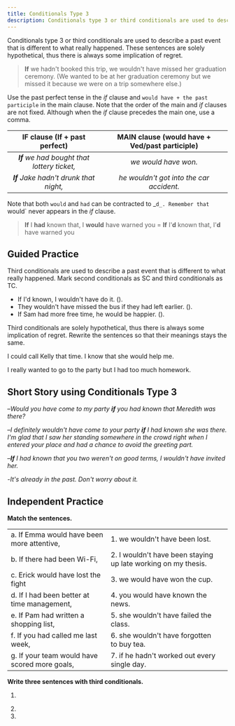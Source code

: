 ```yaml
---
title: Conditionals Type 3
description: Conditionals type 3 or third conditionals are used to describe a past event that is different to what really happened. These sentences are solely hypothetical, thus there is always some implication of regret.
---
```


Conditionals type 3 or third conditionals are used to describe a past event that is different to what really happened. These sentences are solely hypothetical, thus there is always some implication of regret.

> **If** we hadn't booked this trip, we wouldn't have missed her graduation ceremony. (We wanted to be at her graduation ceremony but we missed it because we were on a trip somewhere else.)

Use the past perfect tense in the _if_ clause and `would have + the past participle` in the main clause. Note that the order of the main and _if_ clauses are not fixed. Although when the _if_ clause precedes the main one, use a comma.

|        IF clause (If + past perfect)        | MAIN clause (would have + Ved/past participle) |
| :-----------------------------------------: | :--------------------------------------------: |
| _**If** we had bought that lottery ticket,_ |              _we would have won._              |
|   _**If** Jake hadn't drunk that night,_    |    _he wouldn't got into the car accident._    |

Note that both `would` and `had` can be contracted to _`d_. Remember that `would` never appears in the _if_ clause.

> **If** I **had** known that, I **would** have warned you = **If** I'**d** known that, I'**d** have warned you

## Guided Practice

<Callout type="success">
  Third conditionals are used to describe a past event that is different to what really
  happened. Mark second conditionals as SC and third conditionals as TC.
</Callout>

- If I'd known, I wouldn't have do it. (<Blank />). <Tooltip content="TC" />
- They wouldn't have missed the bus if they had left earlier. (<Blank />). <Tooltip content="TC" />
- If Sam had more free time, he would be happier. (<Blank />). <Tooltip content="SC" />

<Callout type="success">
  Third conditionals are solely hypothetical, thus there is always some implication of
  regret. Rewrite the sentences so that their meanings stays the same.
</Callout>

I could call Kelly that time. I know that she would help me. <Tooltip content="If I'd called Kelly, she would have helped me." />

I really wanted to go to the party but I had too much homework. <Tooltip content="If I'd finished my homework, I would have gone to the party" />

## Short Story using Conditionals Type 3

–_Would you have come to my party **if** you had known that Meredith was there?_

–_I definitely wouldn't have come to your party **if** I had known she was there. I'm glad that I saw her standing somewhere in the crowd right when I entered your place and had a chance to avoid the greeting part._

–_**If** I had known that you two weren't on good terms, I wouldn't have invited her._

-_It's already in the past. Don't worry about it._

## Independent Practice

**Match the sentences.**

|                                               |                                                               |                              |
| :-------------------------------------------- | :------------------------------------------------------------ | :--------------------------- |
| a. If Emma would have been more attentive,    | 1. we wouldn't have been lost.                                | <Tooltip content="(a, 5)" /> |
| b. If there had been Wi-Fi,                   | 2. I wouldn't have been staying up late working on my thesis. | <Tooltip content="(b, 1)" /> |
| c. Erick would have lost the fight            | 3. we would have won the cup.                                 | <Tooltip content="(c, 7)" /> |
| d. If I had been better at time management,   | 4. you would have known the news.                             | <Tooltip content="(d, 2)" /> |
| e. If Pam had written a shopping list,        | 5. she wouldn't have failed the class.                        | <Tooltip content="(e, 6)" /> |
| f. If you had called me last week,            | 6. she wouldn't have forgotten to buy tea.                    | <Tooltip content="(f, 4)" /> |
| g. If your team would have scored more goals, | 7. if he hadn't worked out every single day.                  | <Tooltip content="(g, 3)" /> |

**Write three sentences with third conditionals.**

1. <Blank /> <Tooltip content="If you hadn't woken me up, I would have been late." />

2. <Blank />
   <Tooltip content="If we had arrived earlier, we wouldn't have missed the plane" />

3. <Blank />
   <Tooltip content="If Susan hadn't drunk last night, she wouldn't have been hungover." />
